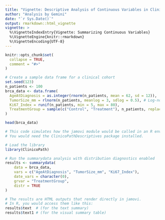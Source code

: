 ```yaml
---
title: "Vignette: Descriptive Analysis of Continuous Variables in Clinical Data"
author: "Analysis by Gemini"
date: "`r Sys.Date()`"
output: rmarkdown::html_vignette
vignette: >
  %\VignetteIndexEntry{Vignette: Summarizing Continuous Variables}
  %\VignetteEngine{knitr::rmarkdown}
  %\VignetteEncoding{UTF-8}
---
```


```r
knitr::opts_chunk$set(
  collapse = TRUE,
  comment = "#>"
)
```


```r
# Create a sample data frame for a clinical cohort
set.seed(123)
n_patients <- 100
brca_data <- data.frame(
  AgeAtDiagnosis = as.integer(rnorm(n_patients, mean = 62, sd = 12)),
  TumorSize_mm = rlnorm(n_patients, meanlog = 3, sdlog = 0.5), # Log-normal (skewed)
  Ki67_Index = runif(n_patients, min = 5, max = 80),
  TreatmentGroup = sample(c("Control", "Treatment"), n_patients, replace = TRUE)
)

head(brca_data)
```


```r
# This code simulates how the jamovi module would be called in an R environment.
# You would need the ClinicoPathDescriptives package installed.

# Load the library
library(ClinicoPath)

# Run the summarydata analysis with distribution diagnostics enabled
results <- summarydata(
    data = brca_data,
    vars = c("AgeAtDiagnosis", "TumorSize_mm", "Ki67_Index"),
    date_vars = character(0),
    grvar = "TreatmentGroup",
    distr = TRUE
)

# The results are HTML outputs that render directly in jamovi.
# In R, you would access them like this:
results$text  # (for the text summary)
results$text1 # (for the visual summary table)
```


